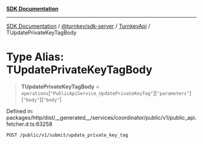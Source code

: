 [**SDK Documentation**](../../../../../README.mdx)

***

[SDK Documentation](../../../../../packages.mdx) / [@turnkey/sdk-server](../../../README.mdx) / [TurnkeyApi](../README.mdx) / TUpdatePrivateKeyTagBody

# Type Alias: TUpdatePrivateKeyTagBody

> **TUpdatePrivateKeyTagBody** = `operations`\[`"PublicApiService_UpdatePrivateKeyTag"`\]\[`"parameters"`\]\[`"body"`\]\[`"body"`\]

Defined in: packages/http/dist/\_\_generated\_\_/services/coordinator/public/v1/public\_api.fetcher.d.ts:63258

`POST /public/v1/submit/update_private_key_tag`
